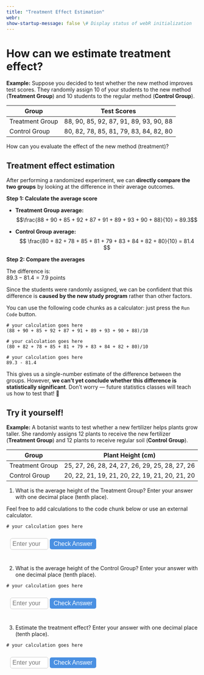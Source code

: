 ```yaml
---
title: "Treatment Effect Estimation"
webr:
show-startup-message: false \# Display status of webR initialization
---
```


# How can we estimate treatment effect?

**Example:** Suppose you decided to test whether the new method improves test scores. They randomly assign 10 of your students to the new method (**Treatment Group**) and 10 students to the regular method (**Control Group**).

| Group             | Test Scores                               |
|------------------|-------------------------------------------|
| Treatment Group   | 88, 90, 85, 92, 87, 91, 89, 93, 90, 88   |
| Control Group     | 80, 82, 78, 85, 81, 79, 83, 84, 82, 80   |

How can you evaluate the effect of the new method (treatment)?

::: {.callout-tip appearance="simple"}
## Treatment effect estimation
After performing a randomized experiment, we can **directly compare the two groups** by looking at the difference in their average outcomes.
:::

**Step 1: Calculate the average score**

- **Treatment Group average:**  
$$\frac{88 + 90 + 85 + 92 + 87 + 91 + 89 + 93 + 90 + 88}{10} = 89.3$$

- **Control Group average:**  
$$
\frac{80 + 82 + 78 + 85 + 81 + 79 + 83 + 84 + 82 + 80}{10} = 81.4
$$

**Step 2: Compare the averages**

The difference is:  
$89.3 - 81.4 = 7.9 \text{ points}$

Since the students were randomly assigned, we can be confident that this difference is **caused by the new study program** rather than other factors.

You can use the following code chunks as a calculator: just press the `Run Code` button.


```webr-r
# your calculation goes here
(88 + 90 + 85 + 92 + 87 + 91 + 89 + 93 + 90 + 88)/10
```

```webr-r
# your calculation goes here
(80 + 82 + 78 + 85 + 81 + 79 + 83 + 84 + 82 + 80)/10
```

```webr-r
# your calculation goes here
89.3 - 81.4
```

::: {.callout-warning}

This gives us a single-number estimate of the difference between the groups. However, **we can’t yet conclude whether this difference is statistically significant**. Don’t worry — future statistics classes will teach us how to test that! 🙂

:::

## Try it yourself!


**Example:** A botanist wants to test whether a new fertilizer helps plants grow taller. She randomly assigns 12 plants to receive the new fertilizer (**Treatment Group**) and 12 plants to receive regular soil (**Control Group**).  

| Group             | Plant Height (cm) |
|------------------|-----------------|
| Treatment Group   | 25, 27, 26, 28, 24, 27, 26, 29, 25, 28, 27, 26 |
| Control Group     | 20, 22, 21, 19, 21, 20, 22, 19, 21, 20, 21, 20 |




1. What is the average height of the Treatment Group? Enter your answer with one decimal place (tenth place).

Feel free to add calculations to the code chunk below or use an external calculator.

```webr-r
# your calculation goes here

```

```{=html}

<script>
function checkAnswer(inputId, feedbackId, correctAnswer) {
  const userAnswer = parseFloat(document.getElementById(inputId).value);
  const feedback = document.getElementById(feedbackId);
  
  if (isNaN(userAnswer)) {
    feedback.textContent = "Please enter a number with one decimal place (tenth place).";
    feedback.style.color = "red";
  } else if (Math.abs(userAnswer - correctAnswer) < 0.01) {
    feedback.textContent = "Correct! 🎉";
    feedback.style.color = "green";
  } else {
    feedback.textContent = "Not quite. Make sure to enter the number with one decimal place.";
    feedback.style.color = "red";
  }
}
</script>
```

```{=html}

<div style="font-family: sans-serif; max-width: 500px; margin: 10px auto; padding: 10px;">
  <input type="number" id="answer1" placeholder="Enter your answer" step="0.1" 
         style="font-size: 16px; padding: 5px; width: 100px; margin-right: 10px; border-radius: 5px; border: 1px solid #ccc;
                -moz-appearance: textfield; -webkit-appearance: none; margin: 0;">
  <button onclick="checkAnswer('answer1','feedback1',26.5)" 
          style="font-size: 16px; padding: 5px 10px; border-radius: 5px; border: none; background-color: #4A90E2; color: white; cursor: pointer;">
    Check Answer
  </button>
  <p id="feedback1" style="font-size: 16px; margin-top: 10px;"></p>
</div>

```

2. What is the average height of the Control Group? Enter your answer with one decimal place (tenth place).

```webr-r
# your calculation goes here

```

```{=html}

<div style="font-family: sans-serif; max-width: 500px; margin: 10px auto; padding: 10px;">
  <input type="number" id="answer2" placeholder="Enter your answer" step="0.1" 
         style="font-size: 16px; padding: 5px; width: 100px; margin-right: 10px; border-radius: 5px; border: 1px solid #ccc;
                -moz-appearance: textfield; -webkit-appearance: none; margin: 0;">
  <button onclick="checkAnswer('answer2','feedback2',20.8)" 
          style="font-size: 16px; padding: 5px 10px; border-radius: 5px; border: none; background-color: #4A90E2; color: white; cursor: pointer;">
    Check Answer
  </button>
  <p id="feedback2" style="font-size: 16px; margin-top: 10px;"></p>
</div>
```

3. Estimate the treatment effect? Enter your answer with one decimal place (tenth place).

```webr-r
# your calculation goes here

```

```{=html}

<div style="font-family: sans-serif; max-width: 500px; margin: 10px auto; padding: 10px;">
  <input type="number" id="answer3" placeholder="Enter your answer" step="0.1" 
         style="font-size: 16px; padding: 5px; width: 100px; margin-right: 10px; border-radius: 5px; border: 1px solid #ccc;
                -moz-appearance: textfield; -webkit-appearance: none; margin: 0;">
  <button onclick="checkAnswer('answer3','feedback3',5.7)" 
          style="font-size: 16px; padding: 5px 10px; border-radius: 5px; border: none; background-color: #4A90E2; color: white; cursor: pointer;">
    Check Answer
  </button>
  <p id="feedback3" style="font-size: 16px; margin-top: 10px;"></p>
</div>


```





